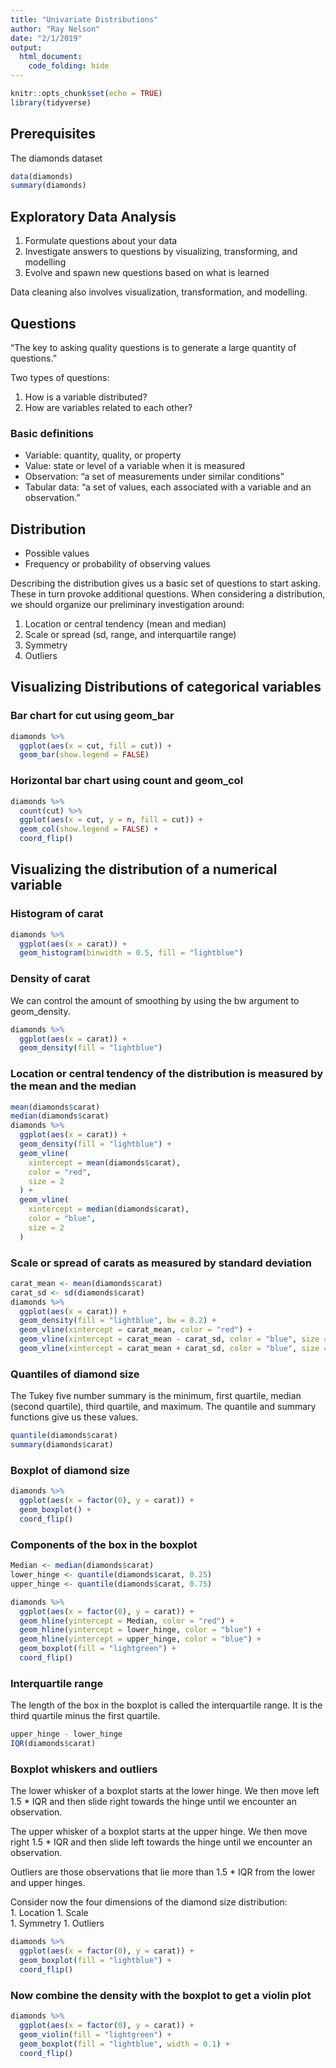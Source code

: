 ```yaml
---
title: "Univariate Distributions"
author: "Ray Nelson"
date: "2/1/2019"
output:
  html_document:
    code_folding: hide
---
```


```r
knitr::opts_chunk$set(echo = TRUE)
library(tidyverse)
```

## Prerequisites

The diamonds dataset

```r
data(diamonds)
summary(diamonds)
```

## Exploratory Data Analysis

1.  Formulate questions about your data
1.  Investigate answers to questions by visualizing, transforming, and modelling
1.  Evolve and spawn new questions based on what is learned

Data cleaning also involves visualization, transformation, and modelling.  

## Questions  

"The key to asking quality questions is to generate a large quantity of questions."  

Two types of questions:  

1.  How is a variable distributed?
1.  How are variables related to each other?

### Basic definitions

*  Variable: quantity, quality, or property  
*  Value:  state or level of a variable when it is measured
*  Observation:  "a set of measurements under similar conditions"  
*  Tabular data:  "a set of values, each associated with a variable and an observation."  

## Distribution

*  Possible values
*  Frequency or probability of observing values

Describing the distribution gives us a basic set of questions to start asking. These in turn provoke additional questions. When considering a distribution, we should organize our preliminary investigation around:

1.  Location or central tendency (mean and median)
1.  Scale or spread (sd, range, and interquartile range)
1.  Symmetry   
1.  Outliers  

## Visualizing Distributions of categorical variables 

### Bar chart for cut using geom_bar

```r
diamonds %>% 
  ggplot(aes(x = cut, fill = cut)) +
  geom_bar(show.legend = FALSE)
```  

### Horizontal bar chart using count and geom_col

```r
diamonds %>% 
  count(cut) %>% 
  ggplot(aes(x = cut, y = n, fill = cut)) +
  geom_col(show.legend = FALSE) +
  coord_flip()
```  

## Visualizing the distribution of a numerical variable

### Histogram of carat

```r
diamonds %>%
  ggplot(aes(x = carat)) +
  geom_histogram(binwidth = 0.5, fill = "lightblue")
```

### Density of carat

We can control the amount of smoothing by using the bw argument to geom_density.  

```r
diamonds %>%
  ggplot(aes(x = carat)) +
  geom_density(fill = "lightblue")
```

### Location or central tendency of the distribution is measured by the mean and the median

```r
mean(diamonds$carat)
median(diamonds$carat)
diamonds %>%
  ggplot(aes(x = carat)) +
  geom_density(fill = "lightblue") +
  geom_vline(
    xintercept = mean(diamonds$carat),
    color = "red",
    size = 2
  ) +
  geom_vline(
    xintercept = median(diamonds$carat),
    color = "blue",
    size = 2
  )
```

### Scale or spread of carats as measured by standard deviation

```r
carat_mean <- mean(diamonds$carat)
carat_sd <- sd(diamonds$carat)
diamonds %>% 
  ggplot(aes(x = carat)) +
  geom_density(fill = "lightblue", bw = 0.2) +
  geom_vline(xintercept = carat_mean, color = "red") +
  geom_vline(xintercept = carat_mean - carat_sd, color = "blue", size = 2) +
  geom_vline(xintercept = carat_mean + carat_sd, color = "blue", size = 2)
```

### Quantiles of diamond size

The Tukey five number summary is the minimum, first quartile, median (second quartile), third quartile, and maximum. The quantile and summary functions give us these values.

```r
quantile(diamonds$carat)
summary(diamonds$carat)
```

### Boxplot of diamond size

```r
diamonds %>% 
  ggplot(aes(x = factor(0), y = carat)) +
  geom_boxplot() +
  coord_flip()
```

### Components of the box in the boxplot

```r
Median <- median(diamonds$carat)
lower_hinge <- quantile(diamonds$carat, 0.25)
upper_hinge <- quantile(diamonds$carat, 0.75)

diamonds %>% 
  ggplot(aes(x = factor(0), y = carat)) +
  geom_hline(yintercept = Median, color = "red") +
  geom_hline(yintercept = lower_hinge, color = "blue") +
  geom_hline(yintercept = upper_hinge, color = "blue") +
  geom_boxplot(fill = "lightgreen") +
  coord_flip()
```

### Interquartile range

The length of the box in the boxplot is called the interquartile range. It is the third quartile minus the first quartile.

```r
upper_hinge - lower_hinge
IQR(diamonds$carat)
```  

### Boxplot whiskers and outliers

The lower whisker of a boxplot starts at the lower hinge. We then move left 1.5 * IQR and then slide right towards the hinge until we encounter an observation.  

The upper whisker of a boxplot starts at the upper hinge. We then move right 1.5 * IQR and then slide left towards the hinge until we encounter an observation.  

Outliers are those observations that lie more than 1.5 * IQR from the lower and upper hinges.  

Consider now the four dimensions of the diamond size distribution:  
1.  Location
1.  Scale  
1.  Symmetry
1.  Outliers

```r
diamonds %>% 
  ggplot(aes(x = factor(0), y = carat)) +
  geom_boxplot(fill = "lightblue") +
  coord_flip()
```

### Now combine the density with the boxplot to get a violin plot  

```r
diamonds %>% 
  ggplot(aes(x = factor(0), y = carat)) +
  geom_violin(fill = "lightgreen") +
  geom_boxplot(fill = "lightblue", width = 0.1) +
  coord_flip()
```




